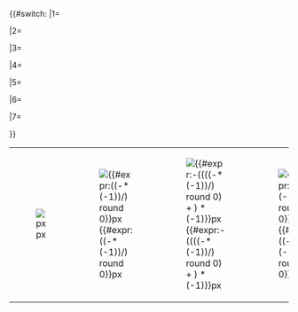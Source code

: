 <table style="background-color:{{{color|black}}}; border-collapse:collapse;"> 
<tr>
{{#switch:{{{quantity}}}
|1=
<td style="border-top:0; padding:0px {{{spacing}}}px {{{spacing}}}px 0px">[[File:{{{1}}}|{{{size}}}px]]</td>
|2=
<td style="border-top:0; padding:0px {{{spacing}}}px {{{spacing}}}px 0px">[[File:{{{1}}}|{{#expr:(({{{size}}}-{{{spacing}}}*({{{quantity}}}-1))/{{{quantity}}}) round 0}}px]]</td>
<td style="border-top:0; padding:0px {{{spacing}}}px {{{spacing}}}px 0px">[[File:{{{2}}}|{{#expr:{{{size}}}-(((({{{size}}}-{{{spacing}}}*({{{quantity}}}-1))/{{{quantity}}}) round 0) + {{{spacing}}}) *({{{quantity}}}-1)}}px]]</td>
|3=
<td style="border-top:0; padding:0px {{{spacing}}}px {{{spacing}}}px 0px">[[File:{{{1}}}|{{#expr:(({{{size}}}-{{{spacing}}}*({{{quantity}}}-1))/{{{quantity}}}) round 0}}px]]</td>
<td style="border-top:0; padding:0px {{{spacing}}}px {{{spacing}}}px 0px">[[File:{{{2}}}|{{#expr:(({{{size}}}-{{{spacing}}}*({{{quantity}}}-1))/{{{quantity}}}) round 0}}px]]</td>
<td style="border-top:0; padding:0px {{{spacing}}}px {{{spacing}}}px 0px">[[File:{{{3}}}|{{#expr:{{{size}}}-(((({{{size}}}-{{{spacing}}}*({{{quantity}}}-1))/{{{quantity}}}) round 0) + {{{spacing}}}) *({{{quantity}}}-1)}}px]]</td>
|4=
<td style="border-top:0; padding:0px {{{spacing}}}px {{{spacing}}}px 0px">[[File:{{{1}}}|{{#expr:(({{{size}}}-{{{spacing}}}*({{{quantity}}}-1))/{{{quantity}}}) round 0}}px]]</td>
<td style="border-top:0; padding:0px {{{spacing}}}px {{{spacing}}}px 0px">[[File:{{{2}}}|{{#expr:(({{{size}}}-{{{spacing}}}*({{{quantity}}}-1))/{{{quantity}}}) round 0}}px]]</td>
<td style="border-top:0; padding:0px {{{spacing}}}px {{{spacing}}}px 0px">[[File:{{{3}}}|{{#expr:(({{{size}}}-{{{spacing}}}*({{{quantity}}}-1))/{{{quantity}}}) round 0}}px]]</td>
<td style="border-top:0; padding:0px {{{spacing}}}px {{{spacing}}}px 0px">[[File:{{{4}}}|{{#expr:{{{size}}}-(((({{{size}}}-{{{spacing}}}*({{{quantity}}}-1))/{{{quantity}}}) round 0) + {{{spacing}}}) *({{{quantity}}}-1)}}px]]</td>
|5=
<td style="border-top:0; padding:0px {{{spacing}}}px {{{spacing}}}px 0px">[[File:{{{1}}}|{{#expr:(({{{size}}}-{{{spacing}}}*({{{quantity}}}-1))/{{{quantity}}}) round 0}}px]]</td>
<td style="border-top:0; padding:0px {{{spacing}}}px {{{spacing}}}px 0px">[[File:{{{2}}}|{{#expr:(({{{size}}}-{{{spacing}}}*({{{quantity}}}-1))/{{{quantity}}}) round 0}}px]]</td>
<td style="border-top:0; padding:0px {{{spacing}}}px {{{spacing}}}px 0px">[[File:{{{3}}}|{{#expr:(({{{size}}}-{{{spacing}}}*({{{quantity}}}-1))/{{{quantity}}}) round 0}}px]]</td>
<td style="border-top:0; padding:0px {{{spacing}}}px {{{spacing}}}px 0px">[[File:{{{4}}}|{{#expr:(({{{size}}}-{{{spacing}}}*({{{quantity}}}-1))/{{{quantity}}}) round 0}}px]]</td>
<td style="border-top:0; padding:0px {{{spacing}}}px {{{spacing}}}px 0px">[[File:{{{5}}}|{{#expr:{{{size}}}-(((({{{size}}}-{{{spacing}}}*({{{quantity}}}-1))/{{{quantity}}}) round 0) + {{{spacing}}}) *({{{quantity}}}-1)}}px]]</td>
|6=
<td style="border-top:0; padding:0px {{{spacing}}}px {{{spacing}}}px 0px">[[File:{{{1}}}|{{#expr:(({{{size}}}-{{{spacing}}}*({{{quantity}}}-1))/{{{quantity}}}) round 0}}px]]</td>
<td style="border-top:0; padding:0px {{{spacing}}}px {{{spacing}}}px 0px">[[File:{{{2}}}|{{#expr:(({{{size}}}-{{{spacing}}}*({{{quantity}}}-1))/{{{quantity}}}) round 0}}px]]</td>
<td style="border-top:0; padding:0px {{{spacing}}}px {{{spacing}}}px 0px">[[File:{{{3}}}|{{#expr:(({{{size}}}-{{{spacing}}}*({{{quantity}}}-1))/{{{quantity}}}) round 0}}px]]</td>
<td style="border-top:0; padding:0px {{{spacing}}}px {{{spacing}}}px 0px">[[File:{{{4}}}|{{#expr:(({{{size}}}-{{{spacing}}}*({{{quantity}}}-1))/{{{quantity}}}) round 0}}px]]</td>
<td style="border-top:0; padding:0px {{{spacing}}}px {{{spacing}}}px 0px">[[File:{{{5}}}|{{#expr:(({{{size}}}-{{{spacing}}}*({{{quantity}}}-1))/{{{quantity}}}) round 0}}px]]</td>
<td style="border-top:0; padding:0px {{{spacing}}}px {{{spacing}}}px 0px">[[size:{{{6}}}|{{#expr:{{{size}}}-(((({{{size}}}-{{{spacing}}}*({{{quantity}}}-1))/{{{quantity}}}) round 0) + {{{spacing}}}) *({{{quantity}}}-1)}}px]]</td>
|7=
<td style="border-top:0; padding:0px {{{spacing}}}px {{{spacing}}}px 0px">[[File:{{{1}}}|{{#expr:(({{{size}}}-{{{spacing}}}*({{{quantity}}}-1))/{{{quantity}}}) round 0}}px]]</td>
<td style="border-top:0; padding:0px {{{spacing}}}px {{{spacing}}}px 0px">[[File:{{{2}}}|{{#expr:(({{{size}}}-{{{spacing}}}*({{{quantity}}}-1))/{{{quantity}}}) round 0}}px]]</td>
<td style="border-top:0; padding:0px {{{spacing}}}px {{{spacing}}}px 0px">[[File:{{{3}}}|{{#expr:(({{{size}}}-{{{spacing}}}*({{{quantity}}}-1))/{{{quantity}}}) round 0}}px]]</td>
<td style="border-top:0; padding:0px {{{spacing}}}px {{{spacing}}}px 0px">[[File:{{{4}}}|{{#expr:(({{{size}}}-{{{spacing}}}*({{{quantity}}}-1))/{{{quantity}}}) round 0}}px]]</td>
<td style="border-top:0; padding:0px {{{spacing}}}px {{{spacing}}}px 0px">[[File:{{{5}}}|{{#expr:(({{{size}}}-{{{spacing}}}*({{{quantity}}}-1))/{{{quantity}}}) round 0}}px]]</td>
<td style="border-top:0; padding:0px {{{spacing}}}px {{{spacing}}}px 0px">[[File:{{{6}}}|{{#expr:(({{{size}}}-{{{spacing}}}*({{{quantity}}}-1))/{{{quantity}}}) round 0}}px]]</td>
<td style="border-top:0; padding:0px {{{spacing}}}px {{{spacing}}}px 0px">[[size:{{{7}}}|{{#expr:{{{size}}}-(((({{{size}}}-{{{spacing}}}*({{{quantity}}}-1))/{{{quantity}}}) round 0) + {{{spacing}}}) *({{{quantity}}}-1)}}px]]</td>
}}
</tr>
</table>
<noinclude>{{doc}}</noinclude>